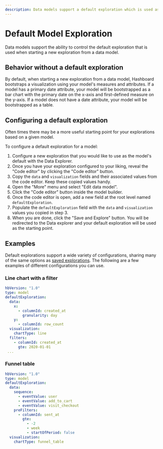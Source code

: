 ```yaml
---
description: Data models support a default exploration which is used as a starting point any time a new exploration is started from the data model.
---
```


# Default Model Exploration

Data models support the ability to control the default exploration that is used when starting a new exploration from a data model.

## Behavior without a default exploration

By default, when starting a new exploration from a data model, Hashboard bootstraps a visualization using your model's measures and attributes.
If a model has a primary date attribute, your model will be bootstrapped as a bar chart with the primary date on the x-axis and first-defined measure on the y-axis.
If a model does not have a date attribute, your model will be bootstrapped as a table.

## Configuring a default exploration

Often times there may be a more useful starting point for your explorations based on a given model.

To configure a default exploration for a model:

1. Configure a new exploration that you would like to use as the model's default with the Data Explorer.
2. Once you have your exploration configured to your liking, reveal the "Code editor" by clicking the "Code editor" button.
3. Copy the `data` and `visualization` fields and their associated values from the code editor. Keep these copied values handy.
4. Open the "More" menu and select "Edit data model".
5. Click the "Code editor" button inside the model builder.
6. Once the code editor is open, add a new field at the root level named `defaultExploration`.
7. Populate the `defaultExploration` field with the `data` and `visualization` values you copied in step 3.
8. When you are done, click the "Save and Explore" button. You will be redirected to the Data explorer and your default exploration will be used as the starting point.

## Examples

Default explorations support a wide variety of configurations, sharing many of the same options as [saved explorations](/docs/data-ops/config-schema/saved-explorations).
The following are a few examples of different configurations you can use.

### Line chart with a filter

```yml
hbVersion: "1.0"
type: model
defaultExploration:
  data:
    x:
      - columnId: created_at
        granularity: day
    y:
      - columnId: row_count
  visualization:
    chartType: line
  filters:
    - columnId: created_at
      gte: 2020-01-01
 ...
```

### Funnel table

```yml
hbVersion: "1.0"
type: model
defaultExploration:
  data:
    sequence:
      - eventValue: user
      - eventValue: add_to_cart
      - eventValue: visit_checkout
    preFilters:
      - columnId: sent_at
        gte:
          - -2
          - week
          - startOfPeriod: false
  visualization:
    chartType: funnel_table
```
